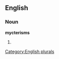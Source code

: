 ==English==

===Noun===
'''mycterisms'''

# {{plural of|[[mycterism]]}}

[[Category:English plurals]]